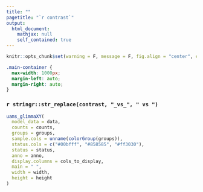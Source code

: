```yaml
---
title: ""
pagetitle: "`r contrast`"
output: 
  html_document:
    mathjax: null
    self_contained: true
---
```


```r
knitr::opts_chunk$set(warning = F, message = F, fig.align = "center", echo = F, cache = F)
```

```css
.main-container {
  max-width: 1000px;
  margin-left: auto;
  margin-right: auto;
}
```

### `r stringr::str_replace(contrast, "_vs_", " vs ")` 

```r
uams_glimmaXY(
  model_data = data, 
  counts = counts,
  groups = groups,
  sample.cols = unname(colorGroup(groups)),
  status.cols = c("#00bfff", "#858585", "#ff3030"),
  status = status,
  anno = anno,
  display.columns = cols_to_display,
  main = " ",
  width = width,
  height = height
)
```
